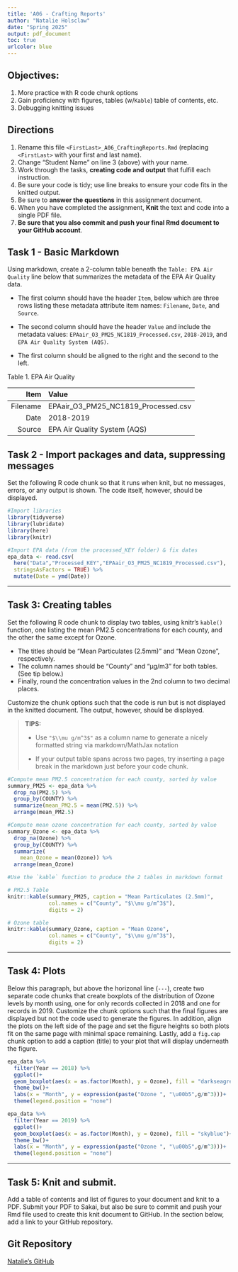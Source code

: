 ```yaml
---
title: 'A06 - Crafting Reports'
author: "Natalie Holsclaw" 
date: "Spring 2025"
output: pdf_document
toc: true
urlcolor: blue
---
```


\listoftables

## Objectives:

1.  More practice with R code chunk options
2.  Gain proficiency with figures, tables (w/`Kable`) table of contents, etc.
3.  Debugging knitting issues

## Directions

1.  Rename this file `<FirstLast>_A06_CraftingReports.Rmd` (replacing `<FirstLast>` with your first and last name).
2.  Change "Student Name" on line 3 (above) with your name.
3.  Work through the tasks, **creating code and output** that fulfill each instruction.
4.  Be sure your code is tidy; use line breaks to ensure your code fits in the knitted output.
5.  Be sure to **answer the questions** in this assignment document.
6.  When you have completed the assignment, **Knit** the text and code into a single PDF file.
7.  **Be sure that you also commit and push your final Rmd document to your GitHub account**.

## Task 1 - Basic Markdown

Using markdown, create a 2-column table beneath the `Table: EPA Air Quality` line below that summarizes the metadata of the EPA Air Quality data.

- The first column should have the header `Item`, below which are three rows listing these metadata attribute item names: `Filename`, `Date`, and `Source`.

- The second column should have the header `Value` and include the metadata values: `EPAair_O3_PM25_NC1819_Processed.csv`, `2018-2019`, and `EPA Air Quality System (AQS)`.

- The first column should be aligned to the right and the second to the left.

Table 1. EPA Air Quality

Item          | Value
------------:|:-------------
Filename      | EPAair_O3_PM25_NC1819_Processed.csv
Date          | 2018-2019
Source        | EPA Air Quality System (AQS)

## Task 2 - Import packages and data, suppressing messages

Set the following R code chunk so that it runs when knit, but no messages, errors, or any output is shown. The code itself, however, should be displayed.

```r
#Import libraries
library(tidyverse)
library(lubridate)
library(here)
library(knitr)

#Import EPA data (from the processed_KEY folder) & fix dates
epa_data <- read.csv(
  here("Data","Processed_KEY","EPAair_O3_PM25_NC1819_Processed.csv"),
  stringsAsFactors = TRUE) %>% 
  mutate(Date = ymd(Date))
```

---

## Task 3: Creating tables

Set the following R code chunk to display two tables, using knitr's `kable()` function, one listing the mean PM2.5 concentrations for each county, and the other the same except for Ozone. 

-   The titles should be "Mean Particulates (2.5mm)" and "Mean Ozone", respectively. 
-   The column names should be "County" and "µg/m3" for both tables. (See tip below.)
-   Finally, round the concentration values in the 2nd column to two decimal places.

Customize the chunk options such that the code is run but is not displayed in the knitted document. The output, however, should be displayed.

> **TIPS:**
>
> -   Use `"$\\mu g/m^3$"` as a column name to generate a nicely formatted string via markdown/MathJax notation
>
> -   If your output table spans across two pages, try inserting a page break in the markdown just before your code chunk.


```r
#Compute mean PM2.5 concentration for each county, sorted by value
summary_PM25 <- epa_data %>% 
  drop_na(PM2.5) %>% 
  group_by(COUNTY) %>% 
  summarize(mean_PM2.5 = mean(PM2.5)) %>% 
  arrange(mean_PM2.5)

#Compute mean ozone concentration for each county, sorted by value
summary_Ozone <- epa_data %>% 
  drop_na(Ozone) %>% 
  group_by(COUNTY) %>% 
  summarize(
    mean_Ozone = mean(Ozone)) %>% 
  arrange(mean_Ozone)

#Use the `kable` function to produce the 2 tables in markdown format

# PM2.5 Table
knitr::kable(summary_PM25, caption = "Mean Particulates (2.5mm)", 
             col.names = c("County", "$\\mu g/m^3$"),
             digits = 2)

# Ozone table
knitr::kable(summary_Ozone, caption = "Mean Ozone", 
             col.names = c("County", "$\\mu g/m^3$"),
             digits = 2)


```

---

## Task 4: Plots

Below this paragraph, but above the horizonal line (`---`), create two separate code chunks that create boxplots of the distribution of Ozone levels by month using, one for only records collected in 2018 and one for records in 2019. Customize the chunk options such that the final figures are displayed but not the code used to generate the figures. In addition, align the plots on the left side of the page and set the figure heights so both plots fit on the same page with minimal space remaining. Lastly, add a `fig.cap` chunk option to add a caption (title) to your plot that will display underneath the figure.

```r
epa_data %>% 
  filter(Year == 2018) %>% 
  ggplot()+
  geom_boxplot(aes(x = as.factor(Month), y = Ozone), fill = "darkseagreen")+
  theme_bw()+
  labs(x = "Month", y = expression(paste("Ozone ", "\u00b5",g/m^3)))+
  theme(legend.position = "none")
```

```r
epa_data %>% 
  filter(Year == 2019) %>% 
  ggplot()+
  geom_boxplot(aes(x = as.factor(Month), y = Ozone), fill = "skyblue")+
  theme_bw()+
  labs(x = "Month", y = expression(paste("Ozone ", "\u00b5",g/m^3)))+
  theme(legend.position = "none")
```

---

\newpage

## Task 5: Knit and submit.

Add a table of contents and list of figures to your document and knit to a PDF. Submit your PDF to Sakai, but also be sure to commit and push your Rmd file used to create this knit document to GitHub. In the section below, add a link to your GitHub repository.

## Git Repository
[Natalie's GitHub](https://github.com/nholsclaw/EDA_Spring2025)